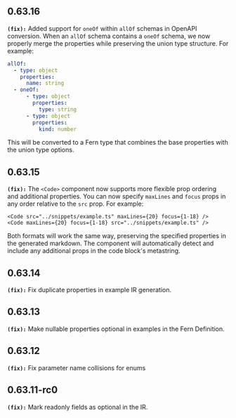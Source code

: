 ## 0.63.16
**`(fix):`** Added support for `oneOf` within `allOf` schemas in OpenAPI conversion. When an `allOf` schema contains a `oneOf` schema, we now properly merge the properties while preserving the union type structure. For example:

```yaml
allOf:
  - type: object
    properties:
      name: string
  - oneOf:
      - type: object
        properties:
          type: string
      - type: object
        properties:
          kind: number
```

This will be converted to a Fern type that combines the base properties with the union type options.


## 0.63.15
**`(fix):`** The `<Code>` component now supports more flexible prop ordering and additional properties. You can now specify `maxLines` and `focus` props in any order relative to the `src` prop. For example:

```mdx
<Code src="../snippets/example.ts" maxLines={20} focus={1-18} />
<Code maxLines={20} focus={1-18} src="../snippets/example.ts" />
```

Both formats will work the same way, preserving the specified properties in the generated markdown. The component will automatically detect and include any additional props in the code block's metastring.


## 0.63.14
**`(fix):`** Fix duplicate properties in example IR generation.

## 0.63.13
**`(fix):`** Make nullable properties optional in examples in the Fern Definition.

## 0.63.12
**`(fix):`** Fix parameter name collisions for enums

## 0.63.11-rc0
**`(fix):`** Mark readonly fields as optional in the IR.


